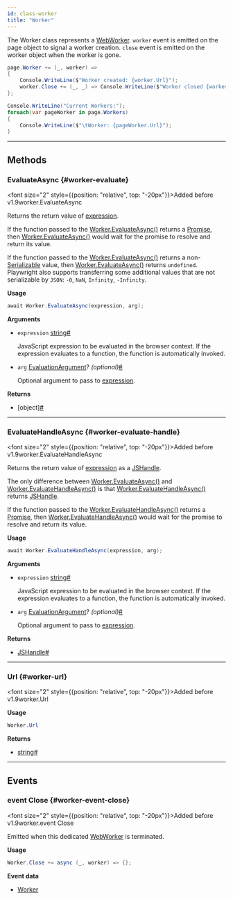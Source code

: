 ```yaml
---
id: class-worker
title: "Worker"
---
```



The Worker class represents a [WebWorker](https://developer.mozilla.org/en-US/docs/Web/API/Web_Workers_API). `worker` event is emitted on the page object to signal a worker creation. `close` event is emitted on the worker object when the worker is gone.

```csharp
page.Worker += (_, worker) =>
{
    Console.WriteLine($"Worker created: {worker.Url}");
    worker.Close += (_, _) => Console.WriteLine($"Worker closed {worker.Url}");
};

Console.WriteLine("Current Workers:");
foreach(var pageWorker in page.Workers)
{
    Console.WriteLine($"\tWorker: {pageWorker.Url}");
}
```


---

## Methods

### EvaluateAsync {#worker-evaluate}

<font size="2" style={{position: "relative", top: "-20px"}}>Added before v1.9</font><x-search>worker.EvaluateAsync</x-search>

Returns the return value of [expression](/api/class-worker.mdx#worker-evaluate-option-expression).

If the function passed to the [Worker.EvaluateAsync()](/api/class-worker.mdx#worker-evaluate) returns a [Promise], then [Worker.EvaluateAsync()](/api/class-worker.mdx#worker-evaluate) would wait for the promise to resolve and return its value.

If the function passed to the [Worker.EvaluateAsync()](/api/class-worker.mdx#worker-evaluate) returns a non-[Serializable] value, then [Worker.EvaluateAsync()](/api/class-worker.mdx#worker-evaluate) returns `undefined`. Playwright also supports transferring some additional values that are not serializable by `JSON`: `-0`, `NaN`, `Infinity`, `-Infinity`.

**Usage**

```csharp
await Worker.EvaluateAsync(expression, arg);
```

**Arguments**
- `expression` [string]<a aria-hidden="true" tabIndex="-1" class="list-anchor-link" id="worker-evaluate-option-expression"/><a href="#worker-evaluate-option-expression" class="list-anchor">#</a>
  
  JavaScript expression to be evaluated in the browser context. If the expression evaluates to a function, the function is automatically invoked.
- `arg` [EvaluationArgument]? *(optional)*<a aria-hidden="true" tabIndex="-1" class="list-anchor-link" id="worker-evaluate-option-arg"/><a href="#worker-evaluate-option-arg" class="list-anchor">#</a>
  
  Optional argument to pass to [expression](/api/class-worker.mdx#worker-evaluate-option-expression).

**Returns**
- [object]<a aria-hidden="true" tabIndex="-1" class="list-anchor-link" id="worker-evaluate-return"/><a href="#worker-evaluate-return" class="list-anchor">#</a>

---

### EvaluateHandleAsync {#worker-evaluate-handle}

<font size="2" style={{position: "relative", top: "-20px"}}>Added before v1.9</font><x-search>worker.EvaluateHandleAsync</x-search>

Returns the return value of [expression](/api/class-worker.mdx#worker-evaluate-handle-option-expression) as a [JSHandle].

The only difference between [Worker.EvaluateAsync()](/api/class-worker.mdx#worker-evaluate) and [Worker.EvaluateHandleAsync()](/api/class-worker.mdx#worker-evaluate-handle) is that [Worker.EvaluateHandleAsync()](/api/class-worker.mdx#worker-evaluate-handle) returns [JSHandle].

If the function passed to the [Worker.EvaluateHandleAsync()](/api/class-worker.mdx#worker-evaluate-handle) returns a [Promise], then [Worker.EvaluateHandleAsync()](/api/class-worker.mdx#worker-evaluate-handle) would wait for the promise to resolve and return its value.

**Usage**

```csharp
await Worker.EvaluateHandleAsync(expression, arg);
```

**Arguments**
- `expression` [string]<a aria-hidden="true" tabIndex="-1" class="list-anchor-link" id="worker-evaluate-handle-option-expression"/><a href="#worker-evaluate-handle-option-expression" class="list-anchor">#</a>
  
  JavaScript expression to be evaluated in the browser context. If the expression evaluates to a function, the function is automatically invoked.
- `arg` [EvaluationArgument]? *(optional)*<a aria-hidden="true" tabIndex="-1" class="list-anchor-link" id="worker-evaluate-handle-option-arg"/><a href="#worker-evaluate-handle-option-arg" class="list-anchor">#</a>
  
  Optional argument to pass to [expression](/api/class-worker.mdx#worker-evaluate-handle-option-expression).

**Returns**
- [JSHandle]<a aria-hidden="true" tabIndex="-1" class="list-anchor-link" id="worker-evaluate-handle-return"/><a href="#worker-evaluate-handle-return" class="list-anchor">#</a>

---

### Url {#worker-url}

<font size="2" style={{position: "relative", top: "-20px"}}>Added before v1.9</font><x-search>worker.Url</x-search>

**Usage**

```csharp
Worker.Url
```

**Returns**
- [string]<a aria-hidden="true" tabIndex="-1" class="list-anchor-link" id="worker-url-return"/><a href="#worker-url-return" class="list-anchor">#</a>

---

## Events

### event Close {#worker-event-close}

<font size="2" style={{position: "relative", top: "-20px"}}>Added before v1.9</font><x-search>worker.event Close</x-search>

Emitted when this dedicated [WebWorker](https://developer.mozilla.org/en-US/docs/Web/API/Web_Workers_API) is terminated.

**Usage**

```csharp
Worker.Close += async (_, worker) => {};
```

**Event data**
- [Worker]


[Accessibility]: /api/class-accessibility.mdx "Accessibility"
[APIRequest]: /api/class-apirequest.mdx "APIRequest"
[APIRequestContext]: /api/class-apirequestcontext.mdx "APIRequestContext"
[APIResponse]: /api/class-apiresponse.mdx "APIResponse"
[APIResponseAssertions]: /api/class-apiresponseassertions.mdx "APIResponseAssertions"
[Browser]: /api/class-browser.mdx "Browser"
[BrowserContext]: /api/class-browsercontext.mdx "BrowserContext"
[BrowserType]: /api/class-browsertype.mdx "BrowserType"
[CDPSession]: /api/class-cdpsession.mdx "CDPSession"
[CDPSessionEvent]: /api/class-cdpsessionevent.mdx "CDPSessionEvent"
[Clock]: /api/class-clock.mdx "Clock"
[ConsoleMessage]: /api/class-consolemessage.mdx "ConsoleMessage"
[Dialog]: /api/class-dialog.mdx "Dialog"
[Download]: /api/class-download.mdx "Download"
[ElementHandle]: /api/class-elementhandle.mdx "ElementHandle"
[FileChooser]: /api/class-filechooser.mdx "FileChooser"
[FormData]: /api/class-formdata.mdx "FormData"
[Frame]: /api/class-frame.mdx "Frame"
[FrameLocator]: /api/class-framelocator.mdx "FrameLocator"
[JSHandle]: /api/class-jshandle.mdx "JSHandle"
[Keyboard]: /api/class-keyboard.mdx "Keyboard"
[Locator]: /api/class-locator.mdx "Locator"
[LocatorAssertions]: /api/class-locatorassertions.mdx "LocatorAssertions"
[Mouse]: /api/class-mouse.mdx "Mouse"
[Page]: /api/class-page.mdx "Page"
[PageAssertions]: /api/class-pageassertions.mdx "PageAssertions"
[Playwright]: /api/class-playwright.mdx "Playwright"
[PlaywrightAssertions]: /api/class-playwrightassertions.mdx "PlaywrightAssertions"
[Request]: /api/class-request.mdx "Request"
[Response]: /api/class-response.mdx "Response"
[Route]: /api/class-route.mdx "Route"
[Selectors]: /api/class-selectors.mdx "Selectors"
[TimeoutError]: /api/class-timeouterror.mdx "TimeoutError"
[Touchscreen]: /api/class-touchscreen.mdx "Touchscreen"
[Tracing]: /api/class-tracing.mdx "Tracing"
[Video]: /api/class-video.mdx "Video"
[WebError]: /api/class-weberror.mdx "WebError"
[WebSocket]: /api/class-websocket.mdx "WebSocket"
[WebSocketFrame]: /api/class-websocketframe.mdx "WebSocketFrame"
[WebSocketRoute]: /api/class-websocketroute.mdx "WebSocketRoute"
[Worker]: /api/class-worker.mdx "Worker"
[Element]: https://developer.mozilla.org/en-US/docs/Web/API/element "Element"
[EvaluationArgument]: /evaluating.mdx#evaluation-argument "EvaluationArgument"
[Promise]: https://developer.mozilla.org/en-US/docs/Web/JavaScript/Reference/Global_Objects/Promise "Promise"
[iterator]: https://developer.mozilla.org/en-US/docs/Web/JavaScript/Reference/Iteration_protocols "Iterator"
[origin]: https://developer.mozilla.org/en-US/docs/Glossary/Origin "Origin"
[selector]: https://developer.mozilla.org/en-US/docs/Web/CSS/CSS_Selectors "selector"
[Serializable]: https://developer.mozilla.org/en-US/docs/Web/JavaScript/Reference/Global_Objects/JSON/stringify#Description "Serializable"
[UIEvent.detail]: https://developer.mozilla.org/en-US/docs/Web/API/UIEvent/detail "UIEvent.detail"
[UnixTime]: https://en.wikipedia.org/wiki/Unix_time "Unix Time"
[xpath]: https://developer.mozilla.org/en-US/docs/Web/XPath "xpath"

[bool]: https://docs.microsoft.com/en-us/dotnet/api/system.boolean "bool"
[Date]: https://learn.microsoft.com/en-us/dotnet/api/system.datetime "DateTime"
[double]: https://docs.microsoft.com/en-us/dotnet/api/system.double "double"
[byte]: https://docs.microsoft.com/en-us/dotnet/api/system.byte "byte"
[int]: https://docs.microsoft.com/en-us/dotnet/api/system.int32 "int"
[long]: https://docs.microsoft.com/en-us/dotnet/api/system.int64 "long"
[void]: https://docs.microsoft.com/en-us/dotnet/csharp/language-reference/builtin-types/void "void"
[string]: https://docs.microsoft.com/en-us/dotnet/api/system.string "string"
[URL]: https://nodejs.org/api/url.html "URL"
[Regex]: https://docs.microsoft.com/en-us/dotnet/api/system.text.regularexpressions.regex "Regex"

[Action]: https://docs.microsoft.com/en-us/dotnet/api/system.action-1 "Action"
[Func]: https://docs.microsoft.com/en-us/dotnet/api/system.func-2 "Func"
[IEnumerable]: https://docs.microsoft.com/en-us/dotnet/api/system.collections.ienumerable "IEnumerable"
[IDictionary]: https://docs.microsoft.com/en-us/dotnet/api/system.collections.idictionary "IDictionary"
[Task]: https://docs.microsoft.com/en-us/dotnet/api/system.threading.tasks.task?view=net-5.0 "Task"
[IReadOnlyDictionary]: https://docs.microsoft.com/en-us/dotnet/api/system.collections.generic.ireadonlydictionary-2 "IReadOnlyDictionary"
[JsonElement]: https://docs.microsoft.com/en-us/dotnet/api/system.text.json.jsonelement "JsonElement"

[all available image tags]: https://mcr.microsoft.com/en-us/product/playwright/dotnet/about "all available image tags"
[Microsoft Artifact Registry]: https://mcr.microsoft.com/en-us/product/playwright/dotnet/about "Microsoft Artifact Registry"
[Dockerfile.jammy]: https://github.com/microsoft/playwright-dotnet/blob/main/utils/docker/Dockerfile.jammy "Dockerfile.jammy"

